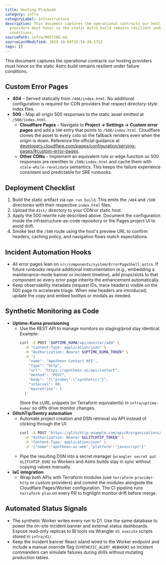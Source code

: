 ```yaml
---
title: Hosting Playbook
category: infra
categoryLabel: Infrastructure
description: This document captures the operational contracts our hosting
  providers must honor so the static Astro build remains resilient under failure
  conditions.
sourcePath: infra/HOSTING.md
sourceLastModified: 2025-10-04T15:54:28.571Z
tags: []
---
```


This document captures the operational contracts our hosting providers must honor so the
static Astro build remains resilient under failure conditions.

## Custom Error Pages

- **404** – Served statically from `/404/index.html`. No additional configuration is required for
  CDN providers that respect directory-style index files.
- **500** – Map all origin 500 responses to the static asset emitted at `/500/index.html`.
  - **Cloudflare Pages** – Navigate to **Project → Settings → Custom error pages** and add a
    `500` entry that points to `/500/index.html`. Cloudflare clones the asset to every colo so the
    fallback renders even when the origin is down. Reference the official guidance at
    [developers.cloudflare.com/pages/configuration/serving-pages/#custom-error-pages](https://developers.cloudflare.com/pages/configuration/serving-pages/#custom-error-pages).
  - **Other CDNs** – Implement an equivalent rule or edge function so 500 responses are rewritten
    to `/500/index.html` and cache them with `stale-while-revalidate` semantics. This keeps the
    failure experience consistent and predictable for SRE runbooks.

## Deployment Checklist

1. Build the static artifact via `npm run build`. This emits the `/404` and `/500` directories with
   their respective `index.html` files.
2. Upload the `dist/` directory to your CDN or static host.
3. Apply the 500 rewrite rule described above. Document the configuration inside the
   infrastructure-as-code repository or the Pages project UI to avoid drift.
4. Smoke test the `/500` route using the host's preview URL to confirm headers, caching policy,
   and navigation flows match expectations.

## Incident Automation Hooks

- All error pages lean on `src/components/system/ErrorPageShell.astro`. If future runbooks require
  additional instrumentation (e.g., embedding a maintenance-mode banner or incident timeline), add
  props/slots to that component so every error page inherits the enhancement automatically.
- Keep observability metadata (request IDs, trace headers) visible on the 500 page to accelerate
  triage. When new headers are introduced, update the copy and embed tooltips or modals as needed.

## Synthetic Monitoring as Code

- **Uptime-Kuma provisioning**
  - Use the REST API to manage monitors so staging/prod stay identical. Example:
    ```bash
    curl -X POST "$UPTIME_KUMA/api/monitor/add" \
      -H "Content-Type: application/json" \
      -H "Authorization: Bearer $UPTIME_KUMA_TOKEN" \
      -d '{
        "name": "Apotheon Contact API",
        "type": "http",
        "url": "https://apotheon.ai/api/contact",
        "method": "POST",
        "body": "{\"probe\":\"synthetic\"}",
        "interval": 60,
        "maxretries": 1
      }'
    ```
    Store the cURL snippets (or Terraform equivalents) in `infra/uptime-kuma/` so diffs drive
    monitor changes.
- **GlitchTip/Sentry automation**
  - Automate project creation and DSN retrieval via API instead of clicking through the UI:
    ```bash
    curl -X POST "https://glitchtip.example.com/api/0/organizations/apotheon/projects/" \
      -H "Authorization: Bearer $GLITCHTIP_TOKEN" \
      -H "Content-Type: application/json" \
      -d '{"name":"apotheon-ai-web","platform":"javascript"}'
    ```
  - Pipe the resulting DSN into a secret manager (`wrangler secret put GLITCHTIP_DSN`) so Workers
    and Astro builds stay in sync without copying values manually.
- **IaC integration**
  - Wrap both APIs with Terraform modules (use `terraform-provider-http` or custom providers) and
    commit the modules alongside the Cloudflare Pages/Worker configuration. The CI pipeline runs
    `terraform plan` on every PR to highlight monitor drift before merge.

## Automated Status Signals

- The synthetic Worker writes every run to D1. Use the same database to power the on-site incident
  banner and external status dashboards. Expose read-only replicas to BI tools via Wrangler `d1
execute` scripts stored in `infra/d1/`.
- Keep the incident banner React island wired to the Worker endpoint and include a manual override
  flag (`SYNTHETIC_ALERT_WEBHOOK`) so incident commanders can simulate failures during drills without
  mutating production tables.
